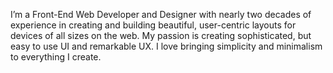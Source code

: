 I’m a Front-End Web Developer and Designer with nearly two decades of experience in creating and building beautiful, user-centric layouts for devices of all sizes on the web. My passion is creating sophisticated, but easy to use UI and remarkable UX. I love bringing simplicity and minimalism to everything I create.
